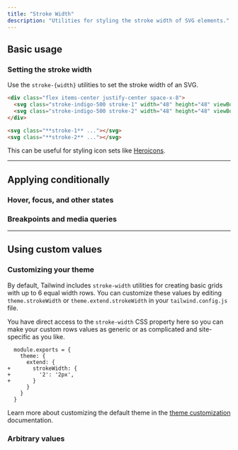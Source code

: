 ```yaml
---
title: "Stroke Width"
description: "Utilities for styling the stroke width of SVG elements."
---
```




## Basic usage

### Setting the stroke width

Use the `stroke-{width}` utilities to set the stroke width of an SVG.

```html {{ mode: 'example' }}
<div class="flex items-center justify-center space-x-8">
  <svg class="stroke-indigo-500 stroke-1" width="48" height="48" viewBox="0 0 48 48" fill="none" xmlns="http://www.w3.org/2000/svg"> <circle cx="24" cy="24" r="23" stroke-linejoin="round"/> <path d="M23 1C23 1 15 10.4901 15 24C15 37.5099 23 47 23 47" stroke-linejoin="round"/> <path d="M25 1C25 1 33 10.4901 33 24C33 37.5099 25 47 25 47" stroke-linejoin="round"/> <path d="M1 24H47"/> </svg>
  <svg class="stroke-indigo-500 stroke-2" width="48" height="48" viewBox="0 0 48 48" fill="none" xmlns="http://www.w3.org/2000/svg"> <circle cx="24" cy="24" r="23" stroke-linejoin="round"/> <path d="M23 1C23 1 15 10.4901 15 24C15 37.5099 23 47 23 47" stroke-linejoin="round"/> <path d="M25 1C25 1 33 10.4901 33 24C33 37.5099 25 47 25 47" stroke-linejoin="round"/> <path d="M1 24H47"/> </svg>
</div>
```

```html
<svg class="**stroke-1** ..."></svg>
<svg class="**stroke-2** ..."></svg>
```

This can be useful for styling icon sets like [Heroicons](https://heroicons.com).

---

## <Heading ignore>Applying conditionally</Heading>

### <Heading ignore>Hover, focus, and other states</Heading>

<HoverFocusAndOtherStates defaultClass="stroke-1" featuredClass="stroke-2" element="svg" />

### <Heading ignore>Breakpoints and media queries</Heading>

<BreakpointsAndMediaQueries defaultClass="stroke-1" featuredClass="stroke-2" element="svg" />

---

## Using custom values

### Customizing your theme

By default, Tailwind includes `stroke-width` utilities for creating basic grids with up to 6 equal width rows. You can customize these values by editing `theme.strokeWidth` or `theme.extend.strokeWidth` in your `tailwind.config.js` file.

You have direct access to the `stroke-width` CSS property here so you can make your custom rows values as generic or as complicated and site-specific as you like.

```diff-js {{ filename: 'tailwind.config.js' }}
  module.exports = {
    theme: {
      extend: {
+       strokeWidth: {
+         '2': '2px',
+       }
      }
    }
  }
```

Learn more about customizing the default theme in the [theme customization](/docs/theme#customizing-the-default-theme) documentation.

### Arbitrary values

<ArbitraryValues property="stroke-width" featuredClass="stroke-[2px]" element="svg" />

